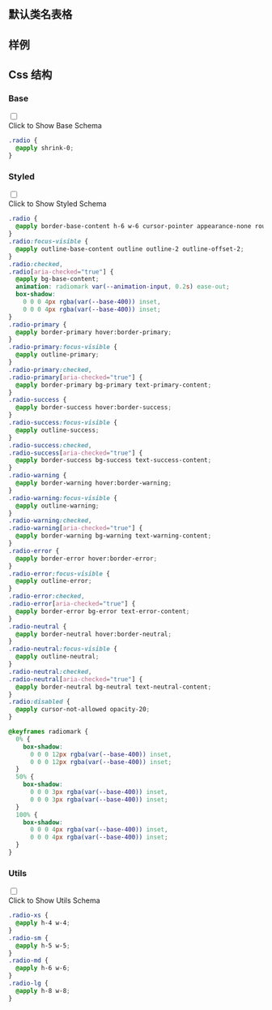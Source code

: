 

## 默认类名表格
  
<CssTable name="radio" />
  
## 样例
  
<Demo></Demo>
  
## Css 结构


### Base

<div className="collapse">
<input type="checkbox" /> 
<div class="collapse-title px-0">
<span class="btn">Click to Show Base Schema</span>
</div>
<div class="collapse-content"> 

```css
.radio {
  @apply shrink-0;
}

```

</div>
</div>



### Styled

<div className="collapse">
<input type="checkbox" /> 
<div class="collapse-title px-0">
<span class="btn">Click to Show Styled Schema</span>
</div>
<div class="collapse-content"> 

```css
.radio {
  @apply border-base-content h-6 w-6 cursor-pointer appearance-none rounded-full border border-opacity-20;
}
.radio:focus-visible {
  @apply outline-base-content outline outline-2 outline-offset-2;
}
.radio:checked,
.radio[aria-checked="true"] {
  @apply bg-base-content;
  animation: radiomark var(--animation-input, 0.2s) ease-out;
  box-shadow:
    0 0 0 4px rgba(var(--base-400)) inset,
    0 0 0 4px rgba(var(--base-400)) inset;
}
.radio-primary {
  @apply border-primary hover:border-primary;
}
.radio-primary:focus-visible {
  @apply outline-primary;
}
.radio-primary:checked,
.radio-primary[aria-checked="true"] {
  @apply border-primary bg-primary text-primary-content;
}
.radio-success {
  @apply border-success hover:border-success;
}
.radio-success:focus-visible {
  @apply outline-success;
}
.radio-success:checked,
.radio-success[aria-checked="true"] {
  @apply border-success bg-success text-success-content;
}
.radio-warning {
  @apply border-warning hover:border-warning;
}
.radio-warning:focus-visible {
  @apply outline-warning;
}
.radio-warning:checked,
.radio-warning[aria-checked="true"] {
  @apply border-warning bg-warning text-warning-content;
}
.radio-error {
  @apply border-error hover:border-error;
}
.radio-error:focus-visible {
  @apply outline-error;
}
.radio-error:checked,
.radio-error[aria-checked="true"] {
  @apply border-error bg-error text-error-content;
}
.radio-neutral {
  @apply border-neutral hover:border-neutral;
}
.radio-neutral:focus-visible {
  @apply outline-neutral;
}
.radio-neutral:checked,
.radio-neutral[aria-checked="true"] {
  @apply border-neutral bg-neutral text-neutral-content;
}
.radio:disabled {
  @apply cursor-not-allowed opacity-20;
}

@keyframes radiomark {
  0% {
    box-shadow:
      0 0 0 12px rgba(var(--base-400)) inset,
      0 0 0 12px rgba(var(--base-400)) inset;
  }
  50% {
    box-shadow:
      0 0 0 3px rgba(var(--base-400)) inset,
      0 0 0 3px rgba(var(--base-400)) inset;
  }
  100% {
    box-shadow:
      0 0 0 4px rgba(var(--base-400)) inset,
      0 0 0 4px rgba(var(--base-400)) inset;
  }
}

```

</div>
</div>



### Utils

<div className="collapse">
<input type="checkbox" /> 
<div class="collapse-title px-0">
<span class="btn">Click to Show Utils Schema</span>
</div>
<div class="collapse-content"> 

```css
.radio-xs {
  @apply h-4 w-4;
}
.radio-sm {
  @apply h-5 w-5;
}
.radio-md {
  @apply h-6 w-6;
}
.radio-lg {
  @apply h-8 w-8;
}

```

</div>
</div>




